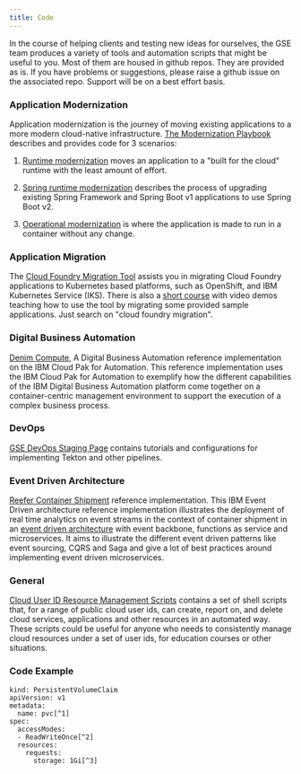 ```yaml
---
title: Code
---
```


<PageDescription>

In the course of helping clients and testing new ideas for ourselves,
the GSE team produces a variety of tools and automation scripts
that might be useful to you. Most of them are housed in github
repos. They are provided as is. If you have problems or suggestions,
please raise
a github issue on the associated repo. Support will be on a best
effort basis.

</PageDescription>

### **Application Modernization**

Application modernization is the journey of moving existing
applications to a more modern cloud-native infrastructure.
[The Modernization Playbook](https://ibm-cloud-architecture.github.io/modernization-playbook/)
describes and provides code for 3 scenarios:

1. [Runtime modernization](https://ibm-cloud-architecture.github.io/modernization-playbook/applications/liberty)
moves an application to a "built for the cloud" runtime with
the least amount of effort.

2. [Spring runtime modernization](https://ibm-cloud-architecture.github.io/modernization-playbook/applications/spring/README)
describes the process of upgrading
existing Spring Framework and Spring Boot v1 applications
to use Spring Boot v2.

3. [Operational modernization](https://ibm-cloud-architecture.github.io/modernization-playbook/applications/was90/README)
is where the application is made to run in a container
without any
change.

### **Application Migration**

The [Cloud Foundry Migration Tool](https://github.com/ibm-cloud-architecture/cf-transformation)
assists you in migrating Cloud Foundry applications to
Kubernetes based platforms, such as OpenShift, and IBM
Kubernetes Service (IKS). There is also a
[short course](https://www.ibm.com/services/learning/) with
video demos teaching how to use the tool by migrating some
provided sample applications. Just search on
"cloud foundry migration".

### **Digital Business Automation**

[Denim Compute](https://github.com/ibm-cloud-architecture/denim-compute),
A Digital Business Automation reference implementation on
the IBM Cloud Pak for Automation. This reference implementation
uses the IBM Cloud Pak for Automation to exemplify how the
different capabilities of the IBM Digital Business Automation
platform come together on a container-centric management
environment to support the execution of a complex business
process.

### **DevOps**

[GSE DevOps Staging Page](https://github.com/ibm-cloud-architecture/gse-devops)
contains tutorials and configurations for implementing Tekton
and other pipelines.

### **Event Driven Architecture**

[Reefer Container Shipment](https://ibm-cloud-architecture.github.io/refarch-kc/)
reference implementation. This IBM Event Driven architecture
reference implementation
illustrates the deployment of real time analytics on event
streams in the context of container shipment in an
[event driven architecture](https://ibm-cloud-architecture.github.io/refarch-eda/)
with event backbone, functions as service
and microservices. It aims to illustrate the different event
driven patterns like event sourcing, CQRS and Saga and give
a lot of best practices around implementing event driven
microservices.

### **General**

[Cloud User ID Resource Management Scripts](https://github.com/ibm-cloud-architecture/cloud-user-resource-scripts)
contains a set of shell scripts that, for a range of public cloud user ids,
can create, report on, and delete cloud services, applications and other resources
in an automated way. These scripts could be useful for anyone who needs to
consistently manage cloud resources under a set of user ids, for education
courses or other situations.

### **Code Example**

```
kind: PersistentVolumeClaim
apiVersion: v1
metadata:
  name: pvc[^1]
spec:
  accessModes:
  - ReadWriteOnce[^2]
  resources:
    requests:
      storage: 1Gi[^3]
```
[^1]: A unique name that represents the PersistentVolumeClaim.
[^2]: The PersistentVolumeClaim's access mode. With `ReadWriteOnce`,
the volume can be mounted with read and write permissioms by a single node.
[^3]: The size of the PersistentVolumeClaim.
